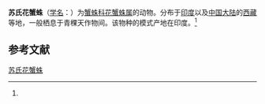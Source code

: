 {{Speciesbox
| name = 苏氏花蟹蛛
| status = 
| status_system = 
| image = 
| genus = Xysticus
| species = sujatai
| authority = (Tikader, 1962)<ref name='id14664'>{{cite web| url =http://www.bioinfo.cn/db05/BjdwSpecies.php?action=view&id=14664| title =苏氏花蟹蛛| work =《中国动物物种编目数据库》| publisher =中国科学院微生物研究所| author =中国科学院动物研究所| accessdate =2009-04-28| deadurl =yes| archiveurl =https://web.archive.org/web/20160305014923/http://www.bioinfo.cn/db05/BjdwSpecies.php?action=view&id=14664| archivedate =2016-03-05}}</ref>
}}

'''苏氏花蟹蛛'''（[[学名|学名]]：{{lang|la|''Xysticus sujatai''}}）为[[蟹蛛科|蟹蛛科]][[花蟹蛛属|花蟹蛛属]]的动物。分布于[[印度|印度]]以及[[中国大陆|中国大陆]]的[[西藏|西藏]]等地，一般栖息于青稞天作物间。该物种的模式产地在印度。<ref name='id14664'/>

== 参考文献 ==
{{reflist}}

{{Wikispecies|Xysticus sujatai}}

[[Category:花蟹蛛属|苏氏花蟹蛛]]


{{蜘蛛小作品}}